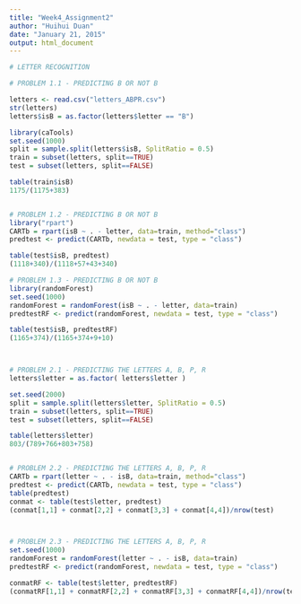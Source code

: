 ```yaml
---
title: "Week4_Assignment2"
author: "Huihui Duan"
date: "January 21, 2015"
output: html_document
---
```



```r
# LETTER RECOGNITION

# PROBLEM 1.1 - PREDICTING B OR NOT B

letters <- read.csv("letters_ABPR.csv")
str(letters)
letters$isB = as.factor(letters$letter == "B")

library(caTools)
set.seed(1000)
split = sample.split(letters$isB, SplitRatio = 0.5)
train = subset(letters, split==TRUE)
test = subset(letters, split==FALSE)

table(train$isB)
1175/(1175+383)


# PROBLEM 1.2 - PREDICTING B OR NOT B
library("rpart")
CARTb = rpart(isB ~ . - letter, data=train, method="class")
predtest <- predict(CARTb, newdata = test, type = "class")

table(test$isB, predtest)
(1118+340)/(1118+57+43+340)

# PROBLEM 1.3 - PREDICTING B OR NOT B
library(randomForest)
set.seed(1000)
randomForest = randomForest(isB ~ . - letter, data=train)
predtestRF <- predict(randomForest, newdata = test, type = "class")

table(test$isB, predtestRF)
(1165+374)/(1165+374+9+10)



# PROBLEM 2.1 - PREDICTING THE LETTERS A, B, P, R
letters$letter = as.factor( letters$letter )

set.seed(2000)
split = sample.split(letters$letter, SplitRatio = 0.5)
train = subset(letters, split==TRUE)
test = subset(letters, split==FALSE)

table(letters$letter)
803/(789+766+803+758)


# PROBLEM 2.2 - PREDICTING THE LETTERS A, B, P, R
CARTb = rpart(letter ~ . - isB, data=train, method="class")
predtest <- predict(CARTb, newdata = test, type = "class")
table(predtest)
conmat <- table(test$letter, predtest)
(conmat[1,1] + conmat[2,2] + conmat[3,3] + conmat[4,4])/nrow(test)



# PROBLEM 2.3 - PREDICTING THE LETTERS A, B, P, R
set.seed(1000)
randomForest = randomForest(letter ~ . - isB, data=train)
predtestRF <- predict(randomForest, newdata = test, type = "class")

conmatRF <- table(test$letter, predtestRF)
(conmatRF[1,1] + conmatRF[2,2] + conmatRF[3,3] + conmatRF[4,4])/nrow(test)



```


